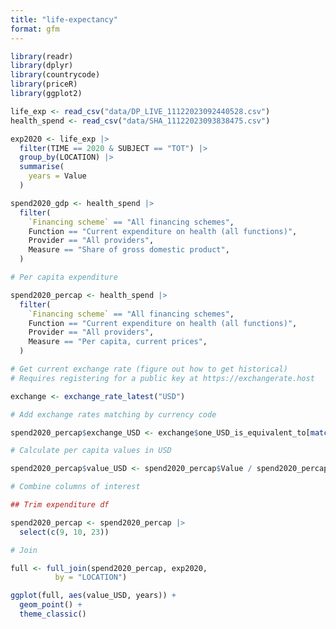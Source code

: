 ```yaml
---
title: "life-expectancy"
format: gfm
---
```


```r
library(readr)
library(dplyr)
library(countrycode)
library(priceR)
library(ggplot2)
```

```r
life_exp <- read_csv("data/DP_LIVE_11122023092440528.csv")
health_spend <- read_csv("data/SHA_11122023093838475.csv")
```

```r
exp2020 <- life_exp |> 
  filter(TIME == 2020 & SUBJECT == "TOT") |> 
  group_by(LOCATION) |> 
  summarise(
    years = Value
  )

spend2020_gdp <- health_spend |> 
  filter(
    `Financing scheme` == "All financing schemes",
    Function == "Current expenditure on health (all functions)",
    Provider == "All providers",
    Measure == "Share of gross domestic product",
  )
```


```r
# Per capita expenditure

spend2020_percap <- health_spend |> 
  filter(
    `Financing scheme` == "All financing schemes",
    Function == "Current expenditure on health (all functions)",
    Provider == "All providers",
    Measure == "Per capita, current prices",
  )

# Get current exchange rate (figure out how to get historical)
# Requires registering for a public key at https://exchangerate.host

exchange <- exchange_rate_latest("USD") 

# Add exchange rates matching by currency code

spend2020_percap$exchange_USD <- exchange$one_USD_is_equivalent_to[match(spend2020_percap$`Unit Code`, exchange$currency)]

# Calculate per capita values in USD

spend2020_percap$value_USD <- spend2020_percap$Value / spend2020_percap$exchange_USD
```

```r
# Combine columns of interest

## Trim expenditure df

spend2020_percap <- spend2020_percap |> 
  select(c(9, 10, 23))

# Join 

full <- full_join(spend2020_percap, exp2020,
          by = "LOCATION")
```

```r
ggplot(full, aes(value_USD, years)) +
  geom_point() +
  theme_classic()
```







